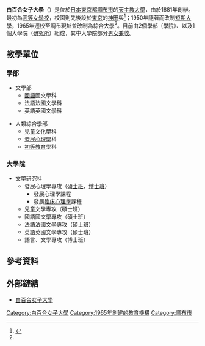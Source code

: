 {{Primarysources|time=2020-01-15T00:23:43+00:00}}
{{Infobox university
|name              = 白百合女子大學
|native_name       = {{lang|ja|白百合女子大学}}<br/>{{lang|en|Shirayuri University}}
|image             = [[File:Shirayuri_University.jpg|225px]]
|caption           =
|latin_name        =
|motto             =
|zhmotto           =
|established       = 1881年
|closed            =
|re-established    =
|anniversary       =
|type              = [[私立大學|私立大學]]、[[綜合大學|綜合大學]]
|religious         = [[天主教|天主教]]{{link-en|沙爾德聖保祿修女會|Sisters of Charity of St. Paul}}
|endowment         =
|officer_in_charge =
|chairman_label    =
|chairman          =
|secretary         =
|chancellor        =
|president         =
|vice-president    =
|superintendent    =
|provost           =
|vice_chancellor   =
|principal         =
|dean              =
|director          =
|head_label        =
|head              =
|faculty           =
|staff             =
|students          =
|undergrad         =
|postgrad          =
|doctoral          =
|国防生            = 
|other             =
|address           =
|country           =
|state             =
|province          =
|city              =
|color             =
|campus            =
|area              =
|covered_area      =
|former_names      =
|free_label        =
|free              =
|colors            =
|nickname          =
|mascot            =
|magazine          = 
|athlete           =
|conference        =
|books             =
|legal_person      = {{link-ja|學校法人白百合學園 (東京都)|学校法人白百合学園 (東京都)|學校法人白百合學園}}
|affiliations      =
|zip               =
|telephone         =
|fax               =
|website           = http://www.shirayuri.ac.jp/ 
|logo              =
|footnotes         =
}} 

'''白百合女子大學'''（{{jpn|j=白百合女子大学|hg=しらゆりじょしだいがく|rm=Shirayuri joshi daigaku|f=y}}）是位於[[日本|日本]][[東京都|東京都]][[調布市|調布市]]的[[天主教大學|天主教大學]]，由{{link-en|沙爾德聖保祿修女會|Sisters of Charity of St. Paul}}於1881年創辦。最初為[[舊制高等女學校_(日本)|高等女學校]]，校園則先後設於[[東京|東京]]的[[神田_(千代田區)|神田]]與{{link-ja|九段|九段}}<ref name="history">[http://www.shirayuri.ac.jp/guide/history/index.html {{Wayback|url=http://www.shirayuri.ac.jp/guide/history/index.html |date=20200112174402 }} {{Wayback|url=http://www.shirayuri.ac.jp/guide/history/index.html |date=20200112174402 }} {{lang|ja|大学の沿革｜白百合女子大学}}]{{ja}}</ref>；1950年隨著{{link-ja|日本戰後學制改革|学制改革|學制改革}}而改制[[短期大學|短期大學]]，1965年遷校至調布現址並改制為[[綜合大學|綜合大學]]<ref name="history" />。目前由2個學部（[[學院_(大學)|學院]]）、以及1個大學院（[[研究所|研究所]]）組成，其中大學院部分[[男女合校|男女兼收]]。

== 教學單位 ==
===學部===
* 文學部
**[[日語|國語]]國文學科
**法語法國文學科
**英語英國文學科

* 人類綜合學部
**兒童文化學科
**[[發展心理學|發展心理學]]科
**[[初等教育|初等教育]]學科

===大學院===
* 文學研究科
**發展心理學專攻（[[碩士班|碩士班]]、[[博士班|博士班]]）
***發展心理學課程
***發展[[臨床心理學|臨床心理學]]課程
**兒童文學專攻（碩士班）
**國語國文學專攻（碩士班）
**法語法國文學專攻（碩士班）
**英語英國文學專攻（碩士班）
**語言、文學專攻（博士班）

== 參考資料 ==
{{reflist}}

== 外部鏈結==
* [http://www.shirayuri.ac.jp/ 白百合女子大學] {{Wayback|url=http://www.shirayuri.ac.jp/ |date=20210406184046 }}{{ja}}{{en}}

{{日本私立大學聯盟}}
{{Authority control}}
{{DEFAULTSORT:Shirayuri Joji Daigaku}}
[[Category:白百合女子大學|Category:白百合女子大學]]
[[Category:1965年創建的教育機構|Category:1965年創建的教育機構]]
[[Category:調布市|Category:調布市]]